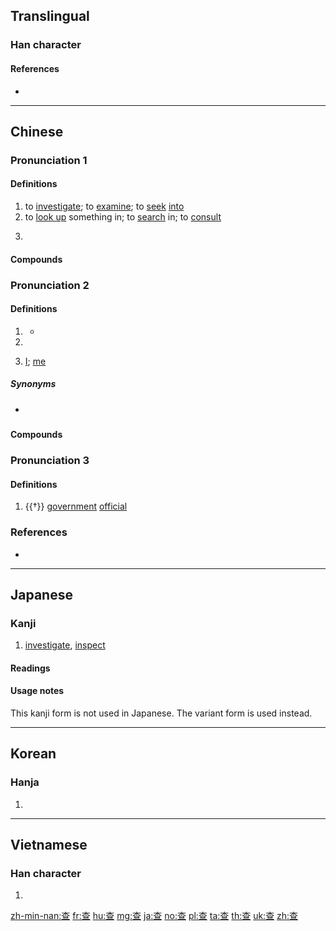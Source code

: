 {{character info/new}}
{{also|査}}
==Translingual==

===Han character===
{{Han char|rn=75|rad=木|as=05|sn=9|four=40107|canj=DAM|ids=⿱木旦}}

====References====
* {{Han ref|kx=0520.070|dkj=14643|dj=0908.060|hdz=21181.070|uh=67E5|ud=26597|bh=AC64|bd=44132}}

----

==Chinese==
{{zh-forms|alt=査}}

===Pronunciation 1===
{{zh-pron
|m=chá
|c=caa4
|mn=xm,zz:châ/qz,tw:chhâ/zz:chêe/xm,tw:cha/zz:chee
|mn_note=Xiamen, Quanzhou, Taiwan: châ/chhâ - literary; cha - colloquial variant
Zhangzhou: chêe - vernacular; châ - literary; chee - colloquial variant
|mn-t=cê5
|w=3zo
|mc=2
|oc=2+3
|ma=y
|cat=v
}}

====Definitions====
{{zh-hanzi}}

# to [[investigate]]; to [[examine]]; to [[seek]] [[into]] {{attention|en|I can't think of a case where "seek into" would be idiomatic English}}
# to [[look up]] something in; to [[search]] in; to [[consult]]
#: {{zh-x|你 應該 去 查 詞典。|You should look in the dictionary.}}
# {{zh-alt-form|槎}}

====Compounds====
{{zh-der|健康檢查|徹查|市場調查|問卷調查|審查|偵查終結|嚴查|國富調查|勘查|存查|夢夢查查|切片檢查|備查|工作抽查|不查梨|待查|密查|尋查|工礦檢查|刑事調查|偵查|查核|戶口調查|查考|抽查|查票員|稽查|查問|查報|探查|查票|稽查員|查拳|查收|查看|查體|抽樣調查|查驗|檢查哨|查抄|查實|查帳|查甫|查學|查理定律|查勤|查尋|民意調查|查處|查某|查辦|產前檢查|突擊檢查|究查|查明|明查暗訪|查表|查三訪四|查德|產後檢查|查堂|社會調查|查無實據|盤查|查號臺|查對|查察|查照|戶口普查|查盤|查詢|查帳員|樣本調查|澈查|查訪|清查|查捕|查獲|波查|查戶口|查閱|查勘|檢查|查詰|查封|查究|查點|查邊|查訊|查緝|查扣|查夜|查哨|有案可查|查案|普查|查手舞腳|查證|搜查|查禁|胃鏡檢查|調查表|調查|巡查|追查|身家調查|自查|細查|訪查|體格檢查|詳查|革職查辦|調查權|線上查詢|調查員|骨查臉|考查|鑒核備查|聯席審查|複查}}

===Pronunciation 2===
{{zh-pron
|m=zhā
|c=zaa1
|mn=xm,qz,tw:cha/zz:chee
|mn-t=za1
|w=1tso
|mc=
|oc=1
|ma=
|cat=n,pn,pron
}}

====Definitions====
{{zh-hanzi}}

# {{zh-alt-form|楂|[[hawthorn]]}} {{rfv-sense}}
#* {{zh-x|^河陽 查{zhā}子、查{zhā}條|{{t-needed}}|ref={{w2|zh|孟元老}} (Meng Yuanlao), {{w2|zh|s:東京夢華錄/卷二#飲食果子|飲食果子}}, in {{w2|zh|東京夢華錄}} (''{{w|Dongjing Meng Hua Lu|The Eastern Capital: A Dream of Splendor}}'')}}
# {{surname|lang=zh}}
# {{lb|zh|dialectal}} [[I]]; [[me]]

=====Synonyms=====
* {{sense|me}} {{zh-l|咱}}

====Compounds====
{{zh-der|fold=1|查果|查梨|查裹|沒查沒利|查沙|賣查梨|蠟查}}

===Pronunciation 3===
{{zh-pron
|m=chái
|mc=1
|oc=
|ma=y
|cat=n
}}

====Definitions====
{{zh-hanzi}}

# {{†}} {{lb|zh|colloquial}} [[government]] [[official]]

===References===
* {{R:twedu|A01905}}

----

==Japanese==

===Kanji===
{{ja-kanji|grade=uc|rs=木05}}

# [[investigate]], [[inspect]]

====Readings====
{{ja-readings
|goon=[[しゃ]] (sha) {{non-joyo-reading}}, [[じゃ]] (ja) {{non-joyo-reading}}
|kanon=[[さ]] (sa)
}}

====Usage notes====
This kanji form is not used in Japanese.  The variant form {{m|ja|査}} is used instead.

----

==Korean==

===Hanja===
{{ko-hanja|hangeul=사|eumhun=|rv=sa|mr=sa|y=sa}}

# {{defn|lang=ko|sort=木05}}

----

==Vietnamese==

===Han character===
{{vi-hantu|[[tra]], [[già]]|rs=木05}}

# {{defn|lang=vi|sort=木05}}

[[zh-min-nan:查]]
[[fr:查]]
[[hu:查]]
[[mg:查]]
[[ja:查]]
[[no:查]]
[[pl:查]]
[[ta:查]]
[[th:查]]
[[uk:查]]
[[zh:查]]